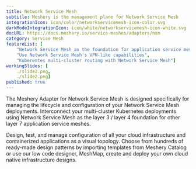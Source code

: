 ```yaml
---
title: Network Service Mesh
subtitle: Meshery is the management plane for Network Service Mesh
integrationIcon: icon/color/networkservicemesh-icon-color.svg
darkModeIntegrationIcon: icon/white/networkservicemesh-icon-white.svg
docURL: https://docs.meshery.io/service-meshes/adapters/nsm
category: Service Mesh
featureList: [
    "Network Service Mesh as the foundation for application service mesh",
    "Use Network Service Mesh's VPN-like capabilities",
    "Kuberentes multi-cluster routing with Network Service Mesh"]
workingSlides: [
    ./slide2.png,
    ./slide2.png]
published: true
---
```


<p>
    The Meshery Adapter for Network Service Mesh is designed specifically for managing the lifecycle and configuration of your Network Service Mesh deployments. Interconnect your multi-cluster Kubernetes deployments using Network Service Mesh as the layer 3 / layer 4 foundation for other layer 7 application service meshes. 
</p>
<p>
    Design, test, and manage configuration of all your cloud infrastructure and containerized applications as a visual topology. Choose from hundreds of ready-made design patterns by importing templates from Meshery Catalog or use our low code designer, MeshMap, create and deploy your own cloud native infrastructure designs.
</p>